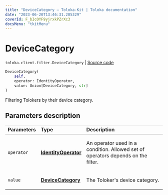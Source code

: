 ```yaml
---
title: "DeviceCategory — Toloka-Kit | Toloka documentation"
date: "2023-06-20T13:46:31.285329"
coverId: F_bIcOYF9yjrxkPZrXc3
docsMenu: "tkitMenu"
---
```


# DeviceCategory

`toloka.client.filter.DeviceCategory` | [Source code](https://github.com/Toloka/toloka-kit/blob/v1.2.0/src/client/filter.py#L508)

```python
DeviceCategory(
    self,
    operator: IdentityOperator,
    value: Union[DeviceCategory, str]
)
```

Filtering Tolokers by their device category.

## Parameters description

| Parameters | Type | Description |
| :----------| :----| :-----------|
`operator`|**[IdentityOperator](/docs/toloka-kit/reference/toloka.client.primitives.operators.IdentityOperator)**|<p>An operator used in a condition. Allowed set of operators depends on the filter.</p>
`value`|**[DeviceCategory](/docs/toloka-kit/reference/toloka.client.filter.DeviceCategory.DeviceCategory)**|<p>The Toloker's device category.</p>
